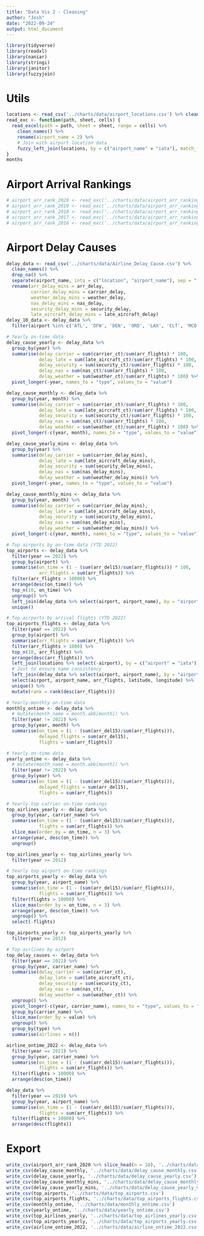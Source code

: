 ```yaml
---
title: "Data Vis 2 - Cleaning"
author: "Josh"
date: "2022-09-24"
output: html_document
---
```


```r
library(tidyverse)
library(readxl)
library(naniar)
library(stringi)
library(janitor)
library(fuzzyjoin)
```


# Utils

```r
locations <- read_csv('../charts/data/airport_locations.csv') %>% clean_names()
read_exc <- function(path, sheet, cells) {
  read_excel(path = path, sheet = sheet, range = cells) %>% 
    clean_names() %>% 
    rename(airport_name = 2) %>% 
    # Join with airport location data
    fuzzy_left_join(locations, by = c("airport_name" = "iata"), match_fun = stri_detect_fixed)
}
months
```

# Airport Arrival Rankings

```r
# airport_arr_rank_2020 <- read_exc('../charts/data/airport_arr_rankings.xlsx', 1, 'D4:F34')
# airport_arr_rank_2019 <- read_exc('../charts/data/airport_arr_rankings.xlsx', 2, 'D4:F34')
# airport_arr_rank_2018 <- read_exc('../charts/data/airport_arr_rankings.xlsx', 3, 'D3:F33')
# airport_arr_rank_2017 <- read_exc('../charts/data/airport_arr_rankings.xlsx', 4, 'D3:F33')
# airport_arr_rank_2016 <- read_exc('../charts/data/airport_arr_rankings.xlsx', 4, 'D3:F32')
```

# Airport Delay Causes

```r
delay_data <- read_csv('../charts/data/Airline_Delay_Cause.csv') %>% 
  clean_names() %>% 
  drop_na() %>% 
  separate(airport_name, into = c("location", "airport_name"), sep = ": ") %>% 
  rename(arr_delay_mins = arr_delay, 
         carrier_delay_mins = carrier_delay, 
         weather_delay_mins = weather_delay, 
         nas_delay_mins = nas_delay, 
         security_delay_mins = security_delay, 
         late_aircraft_delay_mins = late_aircraft_delay)
delay_10_data <- delay_data %>% 
  filter(airport %in% c('ATL', 'DFW', 'DEN', 'ORD', 'LAX', 'CLT', 'MCO', 'LAS', 'PHX', 'MIA')) 
```

```r
# Yearly on-time data
delay_cause_yearly <- delay_data %>% 
  group_by(year) %>% 
  summarise(delay_carrier = sum(carrier_ct)/sum(arr_flights) * 100,
            delay_late = sum(late_aircraft_ct)/sum(arr_flights) * 100,
            delay_security = sum(security_ct)/sum(arr_flights) * 100,
            delay_nas = sum(nas_ct)/sum(arr_flights) * 100,
            delay_weather = sum(weather_ct)/sum(arr_flights) * 100) %>% 
  pivot_longer(-year, names_to = "type", values_to = "value")

delay_cause_monthly <- delay_data %>% 
  group_by(year, month) %>% 
  summarise(delay_carrier = sum(carrier_ct)/sum(arr_flights) * 100,
            delay_late = sum(late_aircraft_ct)/sum(arr_flights) * 100,
            delay_security = sum(security_ct)/sum(arr_flights) * 100,
            delay_nas = sum(nas_ct)/sum(arr_flights) * 100,
            delay_weather = sum(weather_ct)/sum(arr_flights) * 100) %>% 
  pivot_longer(-c(year, month), names_to = "type", values_to = "value")

delay_cause_yearly_mins <- delay_data %>% 
  group_by(year) %>% 
  summarise(delay_carrier = sum(carrier_delay_mins),
            delay_late = sum(late_aircraft_delay_mins),
            delay_security = sum(security_delay_mins),
            delay_nas = sum(nas_delay_mins),
            delay_weather = sum(weather_delay_mins)) %>% 
  pivot_longer(-year, names_to = "type", values_to = "value")

delay_cause_monthly_mins <- delay_data %>% 
  group_by(year, month) %>% 
  summarise(delay_carrier = sum(carrier_delay_mins),
            delay_late = sum(late_aircraft_delay_mins),
            delay_security = sum(security_delay_mins),
            delay_nas = sum(nas_delay_mins),
            delay_weather = sum(weather_delay_mins)) %>% 
  pivot_longer(-c(year, month), names_to = "type", values_to = "value")
```

```r
# Top airports by on-time data (YTD 2022)
top_airports <- delay_data %>% 
  filter(year == 2022) %>% 
  group_by(airport) %>% 
  summarise(on_time = (1 - (sum(arr_del15)/sum(arr_flights))) * 100,
            arr_flights = sum(arr_flights)) %>% 
  filter(arr_flights > 10000) %>% 
  arrange(desc(on_time)) %>% 
  top_n(10, on_time) %>% 
  ungroup() %>% 
  left_join(delay_data %>% select(airport, airport_name), by = "airport") %>% 
  unique()

# Top airports by arrival flights (YTD 2022)
top_airports_flights <- delay_data %>% 
  filter(year == 2022) %>% 
  group_by(airport) %>% 
  summarise(arr_flights = sum(arr_flights)) %>% 
  filter(arr_flights > 1000) %>% 
  top_n(10, arr_flights) %>%
  arrange(desc(arr_flights)) %>% 
  left_join(locations %>% select(-airport), by = c("airport" = "iata")) %>%
  # Just to ensure name consistency
  left_join(delay_data %>% select(airport, airport_name), by = "airport") %>% 
  select(airport, airport_name, arr_flights, latitude, longitude) %>% 
  unique() %>% 
  mutate(rank = rank(desc(arr_flights)))
```

```r
# Yearly-monthly on-time data
monthly_ontime <- delay_data %>% 
  # mutate(month_name = month.abb[month]) %>% 
  filter(year != 2022) %>% 
  group_by(year, month) %>% 
  summarise(on_time = (1 - (sum(arr_del15)/sum(arr_flights))),
            delayed_flights = sum(arr_del15),
            flights = sum(arr_flights))

# Yearly on-time data
yearly_ontime <- delay_data %>% 
  # mutate(month_name = month.abb[month]) %>% 
  filter(year != 2022) %>% 
  group_by(year) %>% 
  summarise(on_time = (1 - (sum(arr_del15)/sum(arr_flights))),
            delayed_flights = sum(arr_del15),
            flights = sum(arr_flights))
```

```r
# Yearly top carrier on-time rankings
top_airlines_yearly <- delay_data %>% 
  group_by(year, carrier_name) %>% 
  summarise(on_time = (1 - (sum(arr_del15)/sum(arr_flights))),
            flights = sum(arr_flights)) %>% 
  slice_max(order_by = on_time, n = 3) %>% 
  arrange(year, desc(on_time)) %>% 
  ungroup()

top_airlines_yearly <- top_airlines_yearly %>% 
  filter(year >= 2012)

# Yearly top airport on-time rankings
top_airports_yearly <- delay_data %>% 
  group_by(year, airport_name) %>% 
  summarise(on_time = (1 - (sum(arr_del15)/sum(arr_flights))),
            flights = sum(arr_flights)) %>% 
  filter(flights > 10000) %>% 
  slice_max(order_by = on_time, n = 3) %>% 
  arrange(year, desc(on_time)) %>% 
  ungroup() %>% 
  select(-flights)

top_airports_yearly <- top_airports_yearly %>% 
  filter(year >= 2012)
```

```r
# Top airlines by airport
top_delay_causes <- delay_data %>% 
  filter(year == 2022) %>% 
  group_by(year, carrier_name) %>% 
  summarise(delay_carrier = sum(carrier_ct),
            delay_late = sum(late_aircraft_ct),
            delay_security = sum(security_ct),
            delay_nas = sum(nas_ct),
            delay_weather = sum(weather_ct)) %>% 
  ungroup() %>% 
  pivot_longer(-c(year, carrier_name), names_to = "type", values_to = "value") %>% 
  group_by(carrier_name) %>% 
  slice_max(order_by = value) %>% 
  ungroup() %>% 
  group_by(type) %>% 
  summarise(airlines = n())

airline_ontime_2022 <- delay_data %>% 
  filter(year == 2021) %>% 
  group_by(year, carrier_name) %>% 
  summarise(on_time = (1 - (sum(arr_del15)/sum(arr_flights))),
            flights = sum(arr_flights)) %>% 
  filter(flights > 10000) %>% 
  arrange(desc(on_time))

delay_data %>% 
  filter(year == 2019) %>% 
  group_by(year, airport_name) %>% 
  summarise(on_time = (1 - (sum(arr_del15)/sum(arr_flights))),
            flights = sum(arr_flights)) %>% 
  filter(flights > 10000) %>% 
  arrange(desc(flights))
```


# Export

```r
write_csv(airport_arr_rank_2020 %>% slice_head(n = 10), '../charts/data/airport_arr_rank_2020.csv')
write_csv(delay_cause_monthly, '../charts/data/delay_cause_monthly.csv')
write_csv(delay_cause_yearly, '../charts/data/delay_cause_yearly.csv')
write_csv(delay_cause_monthly_mins, '../charts/data/delay_cause_monthly_mins.csv')
write_csv(delay_cause_yearly_mins, '../charts/data/delay_cause_yearly_mins.csv')
write_csv(top_airports, '../charts/data/top_airports.csv')
write_csv(top_airports_flights, '../charts/data/top_airports_flights.csv')
write_csv(monthly_ontime, '../charts/data/monthly_ontime.csv')
write_csv(yearly_ontime, '../charts/data/yearly_ontime.csv')
write_csv(top_airlines_yearly, '../charts/data/top_airlines_yearly.csv')
write_csv(top_airports_yearly, '../charts/data/top_airports_yearly.csv')
write_csv(airline_ontime_2022, '../charts/data/airline_ontime_2022.csv')
```

